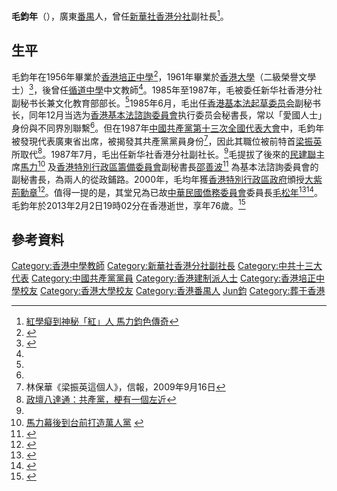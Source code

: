 '''毛鈞年'''{{大紫荊}}（{{bd|1937年|5月20日|2013年|2月2日|catIdx=Mao毛}}），廣東[[番禺区|番禺]]人，曾任[[新華社香港分社|新華社香港分社]]副社長<ref name=hkheadline>[http://www.hkheadline.com/culture/culture_content.asp?contid=24309&srctype=g 紅學癡到神秘「紅」人 馬力鈞色傳奇]</ref>。

==生平==
毛鈞年在1956年畢業於[[香港培正中學|香港培正中學]]<ref>{{cite web |url=https://www.puiching.org/club-level-img/house-1956/ |title=1956年級瑩社畢業生名單 |website= |language= |author=香港培正同學會 |date= |access-date=2022-04-10 |quote=}}</ref>，1961年畢業於[[香港大學|香港大學]]（二級榮譽文學士）<ref>{{cite news |title=港大畢業典禮 領受學位名單 |url=https://mmis.hkpl.gov.hk/coverpage/-/coverpage/view?_coverpage_WAR_mmisportalportlet_hsf=%E7%95%A2%E6%A5%AD%E5%85%B8%E7%A6%AE&p_r_p_-1078056564_c=QF757YsWv59AcaWRUtdkm2KqXEOUS%2BsA&_coverpage_WAR_mmisportalportlet_o=806&_coverpage_WAR_mmisportalportlet_actual_q=%28%20verbatim_dc.collection%3A%28%22Old%5C%20HK%5C%20Newspapers%22%29%20%29%20AND+%28%20%28%20allTermsMandatory%3A%28true%29%20OR+all_dc.title%3A%28%E7%95%A2%E6%A5%AD%E5%85%B8%E7%A6%AE%29%20OR+all_dc.creator%3A%28%E7%95%A2%E6%A5%AD%E5%85%B8%E7%A6%AE%29%20OR+all_dc.contributor%3A%28%E7%95%A2%E6%A5%AD%E5%85%B8%E7%A6%AE%29%20OR+all_dc.subject%3A%28%E7%95%A2%E6%A5%AD%E5%85%B8%E7%A6%AE%29%20OR+fulltext%3A%28%E7%95%A2%E6%A5%AD%E5%85%B8%E7%A6%AE%29%20OR+all_dc.description%3A%28%E7%95%A2%E6%A5%AD%E5%85%B8%E7%A6%AE%29%20%29%20%29&_coverpage_WAR_mmisportalportlet_sort_field=dc.publicationdate_bsort&_coverpage_WAR_mmisportalportlet_sort_order=desc&_coverpage_WAR_mmisportalportlet_filter=dc.publicationdate_dt%3A%5B1960-01-01T00%3A00%3A00Z+TO+1969-12-31T15%3A59%3A59Z%5D |page=5 |language= |publisher=香港工商日報 | date=1961-11-16 |accessdate=2022-04-10 |quote= }}</ref>，後曾任[[循道中學|循道中學]]中文教師<ref name=hkheadline/>。1985年至1987年，毛被委任新华社香港分社副秘书长兼文化教育部部长。<ref name=新华网/>1985年6月，毛出任[[香港特別行政區基本法起草委員會|香港基本法起草委员会]]副秘书长，同年12月当选为[[中華人民共和國香港特別行政區基本法#起草過程|香港基本法諮詢委員會]]执行委员会秘書長，常以「愛國人士」身份與不同界別聯繫<ref name=apple/>。但在1987年[[中國共產黨第十三次全國代表大會|中國共產黨第十三次全國代表大會]]中，毛鈞年被發現代表廣東省出席，被揭發其共產黨黨員身份<ref>林保華《梁振英這個人》，信報，2009年9月16日</ref>，因此其職位被前特首[[梁振英|梁振英]]所取代<ref name=apple>[http://hk.apple.nextmedia.com/template/apple/art_main.php?iss_id=20081009&sec_id=4104&subsec_id=15333&art_id=11700100 政壇八達通：共產黨，梗有一個左近]</ref>。1987年7月，毛出任新华社香港分社副社长。<ref name=新华网/>毛提拔了後來的[[民建聯|民建聯]]主席[[馬力_(民建聯主席)|馬力]]<ref>[http://www.takungpao.com/news/07/08/09/GW-777744.htm 馬力幕後到台前打造萬人黨] {{webarchive|url=https://web.archive.org/web/20071203161149/http://www.takungpao.com/news/07/08/09/GW-777744.htm |date=2007-12-03 }}</ref> 及[[香港特別行政區籌備委員會|香港特別行政區籌備委員會]]副秘書長[[邵善波|邵善波]]<ref>{{Cite web |url=http://www.com.cuhk.edu.hk/ubeat_past/960305/ball1.htm |title=北京駐港智囊──邵善波 |access-date=2012-07-17 |archive-url=https://web.archive.org/web/20120425201131/http://www.com.cuhk.edu.hk/ubeat_past/960305/ball1.htm |archive-date=2012-04-25 |dead-url=yes }}</ref> 為基本法諮詢委員會的副秘書長，為兩人的從政鋪路。2000年，毛均年獲[[香港特別行政區政府|香港特別行政區政府]]頒授[[大紫荊勳章|大紫荊勳章]]<ref>{{Cite web |url=http://www.info.gov.hk/gia/general/200007/01/0630260.htm |title=2000年授勳名單 |accessdate=2009-10-18 |archive-date=2012-09-07 |archive-url=https://web.archive.org/web/20120907150323/http://www.info.gov.hk/gia/general/200007/01/0630260.htm |dead-url=yes }}</ref>。值得一提的是，其堂兄為已故[[中華民國|中華民國]][[僑務委員會|僑務委員會]]委員長[[毛松年|毛松年]]<ref>{{Cite book|title=台湾财团秘史 第2集|last=李达编著|first=|publisher=香港：广角镜出版社有限公司|year=1988.02|isbn=|location=|pages=60}}</ref><ref>{{Cite book|title=新华社透视|last=轩辕辂著|first=|publisher=香港：广角镜出版社有限公司|year=1987.01|isbn=9622261094|location=|pages=184}}</ref>。毛鈞年於2013年2月2日19時02分在香港逝世，享年76歲。<ref name=新华网>{{cite news |author= |url=http://news.xinhuanet.com/politics/2013-03/26/c_115168488.htm |title=原新华社香港分社副社长毛钧年逝世 |work=[[新华网|新华网]] |date=2013-03-26 |accessdate=2013-03-27 |archive-date=2016-08-06 |archive-url=https://web.archive.org/web/20160806043919/http://news.xinhuanet.com/politics/2013-03/26/c_115168488.htm |dead-url=no }}</ref>

==參考資料==
<references/>

{{大紫荊勳章}}
{{DEFAULTSORT:Mao毛}}
[[Category:香港中學教師|Category:香港中學教師]]
[[Category:新華社香港分社副社長|Category:新華社香港分社副社長]]
[[Category:中共十三大代表|Category:中共十三大代表]]
[[Category:中國共產黨黨員|Category:中國共產黨黨員]]
[[Category:香港建制派人士|Category:香港建制派人士]]
[[Category:香港培正中學校友|Category:香港培正中學校友]]
[[Category:香港大學校友|Category:香港大學校友]]
[[Category:香港番禺人|Category:香港番禺人]]
[[Category:毛姓|Jun鈞]]
[[Category:葬于香港|Category:葬于香港]]